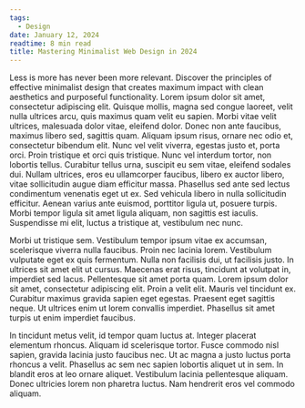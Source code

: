 ```yaml
---
tags:
  - Design
date: January 12, 2024
readtime: 8 min read
title: Mastering Minimalist Web Design in 2024
---
```

Less is more has never been more relevant. Discover the principles
of effective minimalist design that creates maximum impact with
clean aesthetics and purposeful functionality.
<More />
Lorem ipsum dolor sit amet, consectetur adipiscing elit. Quisque mollis, magna sed congue laoreet, velit nulla ultrices arcu, quis maximus quam velit eu sapien. Morbi vitae velit ultrices, malesuada dolor vitae, eleifend dolor. Donec non ante faucibus, maximus libero sed, sagittis quam. Aliquam ipsum risus, ornare nec odio et, consectetur bibendum elit. Nunc vel velit viverra, egestas justo et, porta orci. Proin tristique et orci quis tristique. Nunc vel interdum tortor, non lobortis tellus. Curabitur tellus urna, suscipit eu sem vitae, eleifend sodales dui. Nullam ultrices, eros eu ullamcorper faucibus, libero ex auctor libero, vitae sollicitudin augue diam efficitur massa. Phasellus sed ante sed lectus condimentum venenatis eget ut ex. Sed vehicula libero in nulla sollicitudin efficitur. Aenean varius ante euismod, porttitor ligula ut, posuere turpis. Morbi tempor ligula sit amet ligula aliquam, non sagittis est iaculis. Suspendisse mi elit, luctus a tristique at, vestibulum nec nunc.

Morbi ut tristique sem. Vestibulum tempor ipsum vitae ex accumsan, scelerisque viverra nulla faucibus. Proin nec lacinia lorem. Vestibulum vulputate eget ex quis fermentum. Nulla non facilisis dui, ut facilisis justo. In ultrices sit amet elit ut cursus. Maecenas erat risus, tincidunt at volutpat in, imperdiet sed lacus. Pellentesque sit amet porta quam. Lorem ipsum dolor sit amet, consectetur adipiscing elit. Proin a velit elit. Mauris vel tincidunt ex. Curabitur maximus gravida sapien eget egestas. Praesent eget sagittis neque. Ut ultrices enim ut lorem convallis imperdiet. Phasellus sit amet turpis ut enim imperdiet faucibus.

In tincidunt metus velit, id tempor quam luctus at. Integer placerat elementum rhoncus. Aliquam id scelerisque tortor. Fusce commodo nisl sapien, gravida lacinia justo faucibus nec. Ut ac magna a justo luctus porta rhoncus a velit. Phasellus ac sem nec sapien lobortis aliquet ut in sem. In blandit eros at leo ornare aliquet. Vestibulum lacinia pellentesque aliquam. Donec ultricies lorem non pharetra luctus. Nam hendrerit eros vel commodo aliquam.
